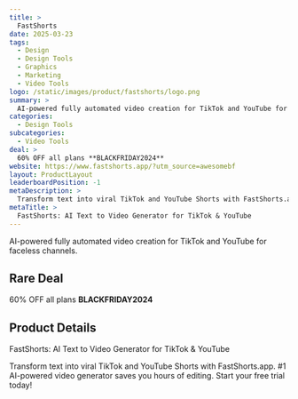 ```yaml
---
title: >
  FastShorts
date: 2025-03-23
tags:
  - Design
  - Design Tools
  - Graphics
  - Marketing
  - Video Tools
logo: /static/images/product/fastshorts/logo.png
summary: >
  AI-powered fully automated video creation for TikTok and YouTube for faceless channels.
categories:
  - Design Tools
subcategories:
  - Video Tools
deal: >
  60% OFF all plans **BLACKFRIDAY2024**
website: https://www.fastshorts.app/?utm_source=awesomebf
layout: ProductLayout
leaderboardPosition: -1
metaDescription: >
  Transform text into viral TikTok and YouTube Shorts with FastShorts.app. #1 AI-powered video generator saves you hours of editing. Start your free trial today!
metaTitle: >
  FastShorts: AI Text to Video Generator for TikTok & YouTube
---
```

AI-powered fully automated video creation for TikTok and YouTube for faceless channels.

## Rare Deal

60% OFF all plans **BLACKFRIDAY2024**

## Product Details

FastShorts: AI Text to Video Generator for TikTok & YouTube

Transform text into viral TikTok and YouTube Shorts with FastShorts.app. #1 AI-powered video generator saves you hours of editing. Start your free trial today!
